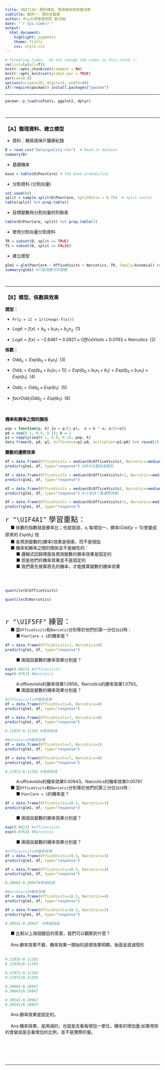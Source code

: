 ```yaml
---
title: UNIT13A：類別模型、預測機率與商業決策 
subtitle: 案例一：預防性醫療
author: 中山大學管理學院 第20組
date: "`r Sys.time()`"
output: 
  html_document:
    highlight: pygments
    theme: flatly
    css: style.css
---
```


```r
# Formating Codes.  Do not change the codes in this chunk !!
rm(list=ls(all=T))
knitr::opts_chunk$set(comment = NA)
knitr::opts_knit$set(global.par = TRUE)
par(cex=0.8)
options(scipen=20, digits=5, width=80)
if(!require(pacman)) install.packages("pacman")
```
<hr>

```r
pacman::p_load(caTools, ggplot2, dplyr)
```
<br><hr>

### 【A】整理資料、建立模型

+ 資料：糖尿病保戶醫療紀錄
```r
D = read.csv("data/quality.csv")  # Read in dataset
summary(D)
```

+ 基礎機率
```r
base = table(D$PoorCare) # the base probability
```

+ 分割資料 (分割向量)
```r
set.seed(88)
split = sample.split(D$PoorCare, SplitRatio = 0.75)  # split vector
table(split) %>% prop.table()
```

+ 目標變數與分割向量的列聯表
```r
table(D$PoorCare, split) %>% prop.table(2)
```

+ 使用分割向量分割資料
```r
TR = subset(D, split == TRUE)
TS = subset(D, split == FALSE)
```

+ 建立模型
```r
glm1 = glm(PoorCare ~ OfficeVisits + Narcotics, TR, family=binomial) #poorcare的y，OfficeVisits + Narcotics是Ｘ
summary(glm1) #只能用數字的變數
```
<br><hr>


### 【B】模型、係數與效果

**模型：**

+ `Pr[y = 1] = 1/(1+exp(-f(x)))` 

+ $Logit = f(x) = b_0 + b_1 x_1 + b_2 x_2 \;\; (1)$

+ $Logit = f(x) = -2.6461 + 0.0821 \times OfficeVisits + 0.0763 \times Narcotics \;\; (2)$

**係數：**

+ $Odd_0 = Exp(b_0 + b_1 x_1)\;\;(3)$

+ $Odd_1 = Exp[b_0 + b_1(x_1+1)] = Exp(b_0 + b_1 x_1 + b_1) = Exp(b_0 + b_1 x_1) \times Exp(b_1) \;\;(4)$

+ $Odd_1 = Odd_0 \times Exp(b_1) \:\:(5)$

+ $facr{Odd_1}{Odd_0} =  Exp(b_1) \:\:(6)$

<br>

**機率和勝率之間的關係** 
```r
pop = function(p, k) {o = p/(1-p);  o = k * o; o/(1+o)}
p0 = seq(0.1, 0.9, 0.1); k = 2
p1 = sapply(seq(0.1, 0.9, 0.1), pop, k)
data.frame(k, p0, p1, difference=p1-p0, multiplier=p1/p0) %>% round(2)  #P0是機率，P1勝率，機率每增加0.1 勝率就多0.18
```

**變數的邊際效果** 
```r
df = data.frame(OfficeVisits = median(D$OfficeVisits), Narcotics=median(D$Narcotics))
predict(glm1, df, type="response") #將中位數放進模型
```

```r
df = data.frame(OfficeVisits = median(D$OfficeVisits)+1, Narcotics=median(D$Narcotics))
predict(glm1, df, type="response")
```

```r
df = data.frame(OfficeVisits = median(D$OfficeVisits), Narcotics=median(D$Narcotics)+1)
predict(glm1, df, type="response") #+1是為了看邊際效果
```

```r
df = data.frame(OfficeVisits = median(D$OfficeVisits)+1, Narcotics=median(D$Narcotics)+1)
predict(glm1, df, type="response")
```

<p class="wwl">
<span style="font-size:24px">`r "\U1F4A1"` 學習重點：</span><br>
&emsp; ■ 係數的指數就是勝率比；也就是說，$x_i$ 每增加一，勝率($Odd[y = 1]$)會變成原來的 $Exp(b_i)$ 倍<br>
&emsp; ■ 各預測變數的(勝率)效果是相乘，而不是相加<br>
&emsp; ■ 機率和勝率之間的關係並不是線性的：<br>
&emsp; &emsp; ■ 邏輯式回歸裡面各預測變數的勝率效果是固定的<br>
&emsp; &emsp; ■ 但是他們的機率效果並不是固定的<br>
&emsp; &emsp; ■ 我們需先推算原先的機率，才能推算變數的機率效果<br><br>
</p class="wwl"><br>


```r
quantile(D$OfficeVisits)
```

```r
quantile(D$Narcotics)
```
<br>

<p class="qiz">
<span style="font-size:24px">`r "\U1F5FF"` 練習： </span><br>
&emsp; ■ 當`OfficeVisits`和`Narcotic`分別等於他們的第一分位(`Q1`)時：<br>
&emsp; &emsp; ■ `PoorCare = 1`的機率是？<br>
```r
df = data.frame(OfficeVisits=7, Narcotics=0)
predict(glm1, df, type="response")
```
&emsp; &emsp; ■ 兩個自變數的勝率效果分別是？<br>
```r
exp(0.0821) #officevisits
exp(0.0763) #Narcotics
```

&emsp; &emsp; A:officevisits的勝率效果1.0856。Narcotics的勝率效果1.0793。<br>
&emsp; &emsp; ■ 兩個自變數的機率效果分別是？<br>
```r
#officevisits的機率效果
df = data.frame(OfficeVisits=8, Narcotics=0)
predict(glm1, df, type="response")

df = data.frame(OfficeVisits=7, Narcotics=0)
predict(glm1, df, type="response")

0.12035-0.11192 #兩值相減
```
```r
#Narcotics的機率效果
df = data.frame(OfficeVisits=7, Narcotics=1)
predict(glm1, df, type="response")

df = data.frame(OfficeVisits=7, Narcotics=0)
predict(glm1, df, type="response")

0.11973-0.11192 #兩值相減
```
&emsp; &emsp; A:officevisits的機率效果0.00843。Narcotics的機率效果0.00781<br>
&emsp; ■ 當`OfficeVisits`和`Narcotic`分別等於他們的第三分位(`Q3`)時：<br>
&emsp; &emsp; ■ `PoorCare = 1`的機率是？<br>
```r
df = data.frame(OfficeVisits=18.5, Narcotics=3)
predict(glm1, df, type="response")
```

&emsp; &emsp; ■ 兩個自變數的勝率效果分別是？<br>
```r
exp(0.0821) #officevisits
exp(0.0763) #Narcotics
```
&emsp; &emsp; ■ 兩個自變數的機率效果分別是？<br>
```r
#officevisits的機率效果
df = data.frame(OfficeVisits=19.5, Narcotics=3)
predict(glm1, df, type="response")

df = data.frame(OfficeVisits=18.5, Narcotics=3)
predict(glm1, df, type="response")

0.30665-0.28947#兩值相減
```
```r
#Narcotics的機率效果
df = data.frame(OfficeVisits=18.5, Narcotics=4)
predict(glm1, df, type="response")

df = data.frame(OfficeVisits=18.5, Narcotics=3)
predict(glm1, df, type="response")

0.30541-0.28947  #兩值相減
```
&emsp; ■ 比較以上兩個題目的答案，我們可以觀察到什麼？<br><br>
&emsp; Ans:勝率效果不變，機率效果一開始的遞增效果明顯，後面呈遞減情形<br><br>
```r
0.12035-0.11192
0.12035/0.11192

0.11973-0.11192
0.11973/0.11192

0.30665-0.28947
0.30665/0.28947

0.30541-0.28947 
0.30541/0.28947 
```
&emsp; Ans:勝率效果是固定的。<br><br>
&emsp; Ans:機率效果，是用減的，也就是去看每增加一單位，機率的增加量;如果用除的會變成是去看增加的比例，並不是實際的量。<br><br>

</p class="qiz">
<br><br><br><hr>
